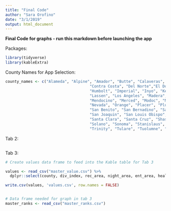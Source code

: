 ```yaml
---
title: "Final Code"
author: "Sara Orofino"
date: "3/1/2019"
output: html_document
---
```

**Final Code for graphs - run this markdown before launching the app**  

Packages:  
```r

library(tidyverse)
library(kableExtra)

```

County Names for App Selection:  
```r
county_names <- c("Alameda", "Alpine", "Amador", "Butte", "Calaveras", "Colusa",
                                     "Contra Costa", "Del Norte","El Dorado", "Fresno", "Glenn",
                                     "Humbolt", "Imperial", "Inyo", "Kern",  "Kings", "Lake", 
                                     "Lassen", "Los Angeles", "Madera", "Marin", "Mariposa", 
                                     "Mendocino", "Merced", "Modoc", "Mono", "Monterey", "Napa",
                                     "Nevada", "Orange", "Placer", "Plumas", "Riverside", "Sacramento",
                                     "San Benito", "San Bernadino", "San Diego", "San Francisco", 
                                     "San Joaquin", "San Louis Obispo", "San Mateo", "Santa Barbara",
                                     "Santa Clara", "Santa Cruz", "Shasta",  "Sierra", "Siskiyou", 
                                     "Solano", "Sonoma", "Stanislaus", "Sutter", "Tehama",
                                     "Trinity", "Tulare", "Tuolumne", "Ventura", "Yolo", "Yuba")

```

Tab 2: 

```r




```


Tab 3:

```r

# Create values data frame to feed into the Kable table for Tab 3

values <- read_csv("master_value.csv") %>%
  dplyr::select(county, div_index, rec_area, night_area, ent_area, health_rank) 

write.csv(values, 'values.csv', row.names = FALSE)


# Data frame needed for graph in tab 3
master_ranks <- read_csv("master_ranks.csv")

```

